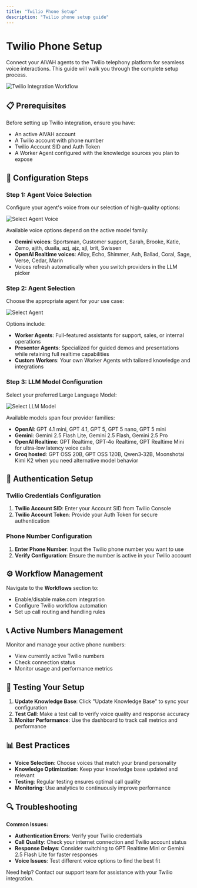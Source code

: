 ```yaml
---
title: "Twilio Phone Setup"
description: "Twilio phone setup guide"
---
```


# Twilio Phone Setup

Connect your AIVAH agents to the Twilio telephony platform for seamless voice interactions. This guide will walk you through the complete setup process.

![Twilio Integration Workflow](/integration/Integerations%20/Integeration%20with%20Telephony%20-%20Twillio%20%20Workflow%20.png)

## 📋 Prerequisites

Before setting up Twilio integration, ensure you have:
- An active AIVAH account
- A Twilio account with phone number
- Twilio Account SID and Auth Token
- A Worker Agent configured with the knowledge sources you plan to expose

## 🎯 Configuration Steps

### Step 1: Agent Voice Selection

Configure your agent's voice from our selection of high-quality options:

![Select Agent Voice](/integration/Integerations%20/Integeration%20with%20%20Twillio%20%20Select%20Agent%20Voice.png)

Available voice options depend on the active model family:
- **Gemini voices**: Sportsman, Customer support, Sarah, Brooke, Katie, Zemo, ajith, duaila, azj, ajz, sjl, brit, Swissen
- **OpenAI Realtime voices**: Alloy, Echo, Shimmer, Ash, Ballad, Coral, Sage, Verse, Cedar, Marin
- Voices refresh automatically when you switch providers in the LLM picker

### Step 2: Agent Selection

Choose the appropriate agent for your use case:

![Select Agent](/integration/Integerations%20/Integeration%20with%20%20Twillio%20%20Select%20Knwoledge%20Agent.png)

Options include:
- **Worker Agents**: Full-featured assistants for support, sales, or internal operations
- **Presenter Agents**: Specialized for guided demos and presentations while retaining full realtime capabilities
- **Custom Workers**: Your own Worker Agents with tailored knowledge and integrations

### Step 3: LLM Model Configuration

Select your preferred Large Language Model:

![Select LLM Model](/integration/Integerations%20/Integeration%20with%20%20Twillio%20%20Select%20Your%20LLM%20.png)

Available models span four provider families:
- **OpenAI**: GPT 4.1 mini, GPT 4.1, GPT 5, GPT 5 nano, GPT 5 mini
- **Gemini**: Gemini 2.5 Flash Lite, Gemini 2.5 Flash, Gemini 2.5 Pro
- **OpenAI Realtime**: GPT Realtime, GPT‑4o Realtime, GPT Realtime Mini for ultra-low latency voice calls
- **Groq hosted**: GPT OSS 20B, GPT OSS 120B, Qwen3‑32B, Moonshotai Kimi K2 when you need alternative model behavior

## 🔧 Authentication Setup

### Twilio Credentials Configuration

1. **Twilio Account SID**: Enter your Account SID from Twilio Console
2. **Twilio Account Token**: Provide your Auth Token for secure authentication

### Phone Number Configuration

1. **Enter Phone Number**: Input the Twilio phone number you want to use
2. **Verify Configuration**: Ensure the number is active in your Twilio account

## ⚙️ Workflow Management

Navigate to the **Workflows** section to:
- Enable/disable make.com integration
- Configure Twilio workflow automation
- Set up call routing and handling rules

## 📞 Active Numbers Management

Monitor and manage your active phone numbers:
- View currently active Twilio numbers
- Check connection status
- Monitor usage and performance metrics

## 🚀 Testing Your Setup

1. **Update Knowledge Base**: Click "Update Knowledge Base" to sync your configuration
2. **Test Call**: Make a test call to verify voice quality and response accuracy
3. **Monitor Performance**: Use the dashboard to track call metrics and performance

## 📊 Best Practices

- **Voice Selection**: Choose voices that match your brand personality
- **Knowledge Optimization**: Keep your knowledge base updated and relevant
- **Testing**: Regular testing ensures optimal call quality
- **Monitoring**: Use analytics to continuously improve performance

## 🔍 Troubleshooting

**Common Issues:**
- **Authentication Errors**: Verify your Twilio credentials
- **Call Quality**: Check your internet connection and Twilio account status  
- **Response Delays**: Consider switching to GPT Realtime Mini or Gemini 2.5 Flash Lite for faster responses
- **Voice Issues**: Test different voice options to find the best fit

Need help? Contact our support team for assistance with your Twilio integration.
